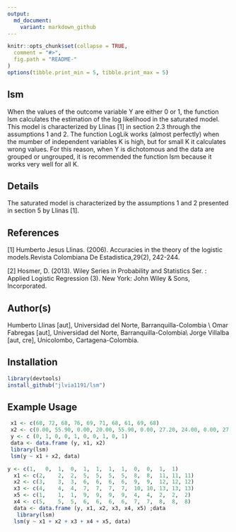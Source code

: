 ```yaml
---
output:
  md_document:
    variant: markdown_github
---
```


```r
knitr::opts_chunk$set(collapse = TRUE,
  comment = "#>",
  fig.path = "README-"
)
options(tibble.print_min = 5, tibble.print_max = 5)
```


lsm
------

When the values of the outcome variable Y are either 0 or 1, the function lsm calculates the estimation of the log likelihood in the saturated model. This model is characterized by Llinas [1] in section 2.3 through the assumptions 1 and 2. The function LogLik works (almost perfectly) when the mumber of independent variables K is high, but for small K it calculates wrong values. For this reason, when Y is dichotomous and the data are grouped or ungrouped, it is recommended the function lsm because it works very well for all K. 


Details
------

The saturated model is characterized by the assumptions 1 and 2 presented in section 5 by Llinas [1].  


References
------

[1] Humberto Jesus Llinas. (2006). Accuracies in the theory of the logistic models.Revista Colombiana
De Estadistica,29(2), 242-244.

[2] Hosmer, D. (2013). Wiley Series in Probability and Statistics Ser. : Applied Logistic Regression (3).
New York: John Wiley &amp; Sons, Incorporated.


Author(s)
------
 Humberto Llinas [aut], Universidad del Norte, Barranquilla-Colombia \\  Omar Fabregas [aut], Universidad del Norte, Barranquilla-Colombia\\ 
Jorge Villalba [aut, cre], Unicolombo, Cartagena-Colombia.

Installation
------------

``` r
library(devtools)
install_github("jlvia1191/lsm")
```

Example Usage
-------------

``` r
 x1 <- c(68, 72, 68, 76, 69, 71, 68, 61, 69, 68)
 x2 <- c(0.00, 55.90, 0.00, 20.00, 55.90, 0.00, 27.20, 24.00, 0.00, 27.20)
 y <- c (0, 1, 0, 0, 1, 0, 0, 1, 0, 1)
 data <- data.frame (y, x1, x2)
 library(lsm)
 lsm(y ~ x1 + x2, data)
```


```r
y <- c(1,	0,	1,	0,	1,	1,	1,	1,	0,	0,	1,	1)
  x1 <-	c(2,	2,	2,	5,	5,	5,	5,	8,	8,	11,	11,	11)
  x2 <-	c(3,	3,	3,	6,	6,	6,	6,	9,	9,	12,	12,	12)
  x3 <-	c(4,	4,	4,	7,	7,	7,	7,	10,	10,	13,	13,	13)
  x5 <-	c(1,	1,	1,	9,	9,	9,	9,	4,	4,	2,	2,	2)
  x4 <-	c(5,	5,	5,	6,	6,	6,	6,	7,	7,	8,	8,	8)
  data <- data.frame (y, x1, x2, x3, x4, x5) ;data
   library(lsm)
  lsm(y ~ x1 + x2 + x3 + x4 + x5, data)
```

